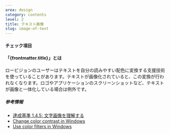 ```yaml
---
area: design
category: contents
level: 2
title: テキスト画像
slug: image-of-text
---
```



#### チェック項目

<Checkpoint title="テキスト画像を使用しない" />

#### 「{frontmatter.title}」とは

ロービジョンのユーザーはテキストを自分の読みやすい配色に変換する支援技術を使っていることがあります。テキストが画像化されていると、この変換が行われなくなります。ロゴやアプリケーションのスクリーンショットなど、テキストが画像と一体化している場合は例外です。

##### 参考情報

- [達成基準 1.4.5: 文字画像を理解する](https://waic.jp/translations/WCAG21/Understanding/images-of-text.html)
- [Change color contrast in Windows](https://support.microsoft.com/en-us/windows/change-color-contrast-in-windows-fedc744c-90ac-69df-aed5-c8a90125e696)
- [Use color filters in Windows](https://support.microsoft.com/en-us/windows/use-color-filters-in-windows-43893e44-b8b3-2e27-1a29-b0c15ef0e5ce)
